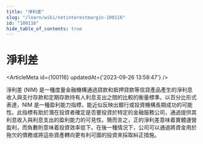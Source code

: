 ```yaml
---
title: "淨利差"
slug: "/learn/wiki/netinterestmargin-100116"
id: "100116"
hide_table_of_contents: true
---
```



# 淨利差

<ArticleMeta id={100116} updatedAt={'2023-09-26 13:58:47'} />
<div className='border-solid border-b border-t-0 my-4 border-[var(--ifm-color-gray-300)]' />

淨利差 (NIM) 是一種度量金融機構通過貸款和抵押貸款等信貸產品產生的淨利息收入與支付存款和定期存款持有人利息支出之間的比較的衡量標準。以百分比形式表達，NIM 是一種盈利能力指標，能近似反映出銀行或投資機構長期成功的可能性。此指標有助於潛在投資者確定是否要投資於特定的金融服務公司，通過提供其利息收入與利息支出的盈利能力的可見性。簡而言之，正的淨利差意味着實體運營盈利，而負數則意味着投資效率低下。在後一種情況下，公司可以通過將資金用於拖欠的債務或將這些資產轉向更有利可圖的投資來採取糾正措施。
